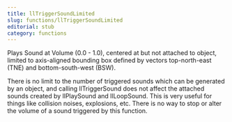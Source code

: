 ```yaml
---
title: llTriggerSoundLimited
slug: functions/llTriggerSoundLimited
editorial: stub
category: functions
---
```


<LSLFunction name="llTriggerSoundLimited"/>

Plays Sound at Volume (0.0 - 1.0), centered at but not attached to object, limited to axis-aligned bounding box defined by vectors top-north-east (TNE) and bottom-south-west (BSW).

There is no limit to the number of triggered sounds which can be generated by an object, and calling llTriggerSound does not affect the attached sounds created by llPlaySound and llLoopSound. This is very useful for things like collision noises, explosions, etc. There is no way to stop or alter the volume of a sound triggered by this function.
